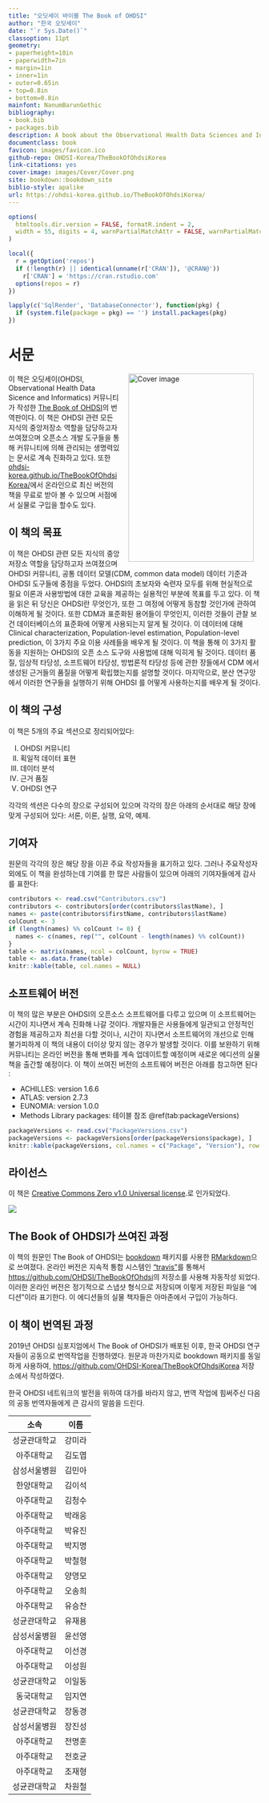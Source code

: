 ```yaml
---
title: "오딧세이 바이블 The Book of OHDSI"
author: "한국 오딧세이"
date: "`r Sys.Date()`"
classoption: 11pt
geometry:
- paperheight=10in
- paperwidth=7in
- margin=1in
- inner=1in
- outer=0.65in
- top=0.8in
- bottom=0.8in
mainfont: NanumBarunGothic
bibliography:
- book.bib
- packages.bib
description: A book about the Observational Health Data Sciences and Informatics (OHDSI). It described the OHDSI community, open standards and open source software.
documentclass: book
favicon: images/favicon.ico
github-repo: OHDSI-Korea/TheBookOfOhdsiKorea
link-citations: yes
cover-image: images/Cover/Cover.png
site: bookdown::bookdown_site
biblio-style: apalike
url: https://ohdsi-korea.github.io/TheBookOfOhdsiKorea/
---
```


```r
options(
  htmltools.dir.version = FALSE, formatR.indent = 2,
  width = 55, digits = 4, warnPartialMatchAttr = FALSE, warnPartialMatchDollar = FALSE
)

local({
  r = getOption('repos')
  if (!length(r) || identical(unname(r['CRAN']), '@CRAN@'))
    r['CRAN'] = 'https://cran.rstudio.com'
  options(repos = r)
})

lapply(c('SqlRender', 'DatabaseConnector'), function(pkg) {
  if (system.file(package = pkg) == '') install.packages(pkg)
})
```

# 서문 {-}

<img src="images/Cover/Cover.png" width="250" height="375" alt="Cover image" align="right" style="margin: 0 1em 0 1em" /> 이 책은 오딧세이(OHDSI, Observational Health Data Sicence and Informatics) 커뮤니티가 작성한 [The Book of OHDSI](book.ohdsi.org)의 번역판이다. 이 책은 OHDSI 관련 모든 지식의 중앙저장소 역할을 담당하고자 쓰여졌으며 오픈소스 개발 도구들을 통해 커뮤니티에 의해 관리되는 생명력있는 문서로 계속 진화하고 있다. 또한 [ohdsi-korea.github.io/TheBookOfOhdsiKorea/](https://ohdsi-korea.github.io/TheBookOfOhdsiKorea/)에서 온라인으로 최신 버전의 책을 무료로 받아 볼 수 있으며 서점에서 실물로 구입을 할수도 있다.

## 이 책의 목표 {-}

이 책은 OHDSI 관련 모든 지식의 중앙저장소 역할을 담당하고자 쓰여졌으며 OHDSI 커뮤니티, 공통 데이터 모델(CDM, common data model) 데이터 기준과 OHDSI 도구들에 중점을 두었다. OHDSI의 초보자와 숙련자 모두를 위해 현실적으로 필요 이론과 사용방법에 대한 교육을 제공하는 실용적인 부분에 목표를 두고 있다.  이 책을 읽은 뒤 당신은 OHDSI란 무엇인가, 또한 그 여정에 어떻게 동참할 것인가에 관하여 이해하게 될 것이다. 또한 CDM과 표준화된 용어들이 무엇인지, 이러한 것들이 관찰 보건 데이터베이스의 표준화에 어떻게 사용되는지 알게 될 것이다. 이 데이터에 대해 Clinical characterization,  Population-level estimation, Population-level prediction, 이 3가지 주요 이용 사례들을 배우게 될 것이다. 이 책을 통해 이 3가지 활동을 지원하는 OHDSI의 오픈 소스 도구와 사용법에 대해 익히게 될 것이다.  데이터 품질, 임상적 타당성, 소프트웨어 타당성, 방법론적 타당성 등에 관한 장들에서 CDM 에서 생성된 근거들의 품질을 어떻게 확립했는지를 설명할  것이다. 마지막으로, 분산 연구망에서 이러한 연구들을 실행하기 위해 OHDSI 를 어떻게 사용하는지를 배우게 될 것이다.

## 이 책의 구성 {-}

이 책은 5개의 주요 섹션으로 정리되어있다:

I) OHDSI 커뮤니티
II) 획일적 데이터 표현
III) 데이터 분석
IV) 근거 품질
V) OHDSI 연구

각각의 섹션은 다수의 장으로 구성되어 있으며 각각의 장은 아래의 순서대로 해당 장에 맞게 구성되어 있다: 서론, 이론, 실행, 요약, 예제.

## 기여자 {-}

원문의 각각의 장은 해당 장을 이끈 주요 작성자들을 표기하고 있다. 그러나 주요작성자 외에도 이 책을 완성하는데 기여를 한 많은 사람들이 있으며 아래의 기여자들에게 감사를 표한다:

```r
contributors <- read.csv("Contributors.csv")
contributors <- contributors[order(contributors$lastName), ]
names <- paste(contributors$firstName, contributors$lastName)
colCount <- 3
if (length(names) %% colCount != 0) {
  names <- c(names, rep("", colCount - length(names) %% colCount))
}
table <- matrix(names, ncol = colCount, byrow = TRUE)
table <- as.data.frame(table)
knitr::kable(table, col.names = NULL)
```

## 소프트웨어 버전 {-}

이 책의 많은 부분은 OHDSI의 오픈소스 소프트웨어를 다루고 있으며 이 소프트웨어는 시간이 지나면서 계속 진화해 나갈 것이다.  개발자들은 사용들에게 일관되고 안정적인 경험을 제공하고자 최선을 다할 것이나, 시간이 지나면서 소프트웨어의 개선으로 인해 불가피하게 이 책의 내용이 더이상 맞지 않는 경우가 발생할 것이다. 이를 보완하기 위해 커뮤니티는 온라인 버전을 통해 변화를 계속 업데이트할 예정이며 새로운 에디션의 실물 책을 출간할 예정이다.
이 책이 쓰여진 버전의 소프트웨어 버전은 아래를 참고하면 된다 :

- ACHILLES: version 1.6.6
- ATLAS: version 2.7.3
- EUNOMIA: version 1.0.0
- Methods Library packages: 테이블 참조 \@ref(tab:packageVersions)

```r
packageVersions <- read.csv("PackageVersions.csv")
packageVersions <- packageVersions[order(packageVersions$package), ]
knitr::kable(packageVersions, col.names = c("Package", "Version"), row.names = FALSE, booktabs = TRUE, caption = 'Versions of packages in the Methods Library used in this book.')
```

## 라이선스 {-}

이 책은 [Creative Commons Zero v1.0 Universal license](http://creativecommons.org/publicdomain/zero/1.0/).로 인가되었다.

![](images/Preface/cc0.png)

## The Book of OHDSI가 쓰여진 과정 {-}

이 책의 원문인 The Book of OHDSI는 [bookdown](https://bookdown.org) 패키지를 사용한 [RMarkdown](https://rmarkdown.rstudio.com)으로 쓰여졌다. 온라인 버전은 지속적 통합 시스템인 ["travis"](http://travis-ci.org/)를 통해서 [https://github.com/OHDSI/TheBookOfOhdsi](https://github.com/OHDSI/TheBookOfOhdsi)의 저장소를 사용해 자동작성 되었다. 이러한 온라인 버전은 정기적으로 스냅샷 형식으로 저장되며 이렇게 저장된 파일을 “에디션”이라 표기한다. 이 에디션들의 실물 책자들은 아마존에서 구입이 가능하다.

## 이 책이 번역된 과정 {-}

2019년 OHDSI 심포지엄에서 The Book of OHDSI가 배포된 이후, 한국 OHDSI 연구자들이 공동으로 번역작업을 진행하였다. 원문과 마찬가지로 bookdown 패키지를 동일하게 사용하여, [https://github.com/OHDSI-Korea/TheBookOfOhdsiKorea](https://github.com/OHDSI-Korea/TheBookOfOhdsiKorea) 저장소에서 작성하였다.

한국 OHDSI 네트워크의 발전을 위하여 대가를 바라지 않고, 번역 작업에 힘써주신 다음의 공동 번역자들에게 큰 감사의 말씀을 드린다.

|     소속     |  이름  |
|:------------:|:------:|
| 성균관대학교 | 강미라 |
| 아주대학교   | 김도엽 |
| 삼성서울병원 | 김민아 |
| 한양대학교   | 김이석 |
| 아주대학교   | 김청수 |
| 아주대학교   | 박래웅 |
| 아주대학교   | 박유진 |
| 아주대학교   | 박지명 |
| 아주대학교   | 박철형 |
| 아주대학교   | 양영모 |
| 아주대학교   | 오송희 |
| 아주대학교   | 유승찬 |
| 성균관대학교 | 유재용 |
| 삼성서울병원 | 윤선영 |
| 아주대학교   | 이선경 |
| 아주대학교   | 이성원 |
| 성균관대학교 | 이일동 |
| 동국대학교   | 임지연 |
| 성균관대학교 | 장동경 |
| 삼성서울병원 | 장진성 |
| 아주대학교   | 전명훈 |
| 아주대학교   | 전호균 |
| 아주대학교   | 조재형 |
| 성균관대학교 | 차원철 |
